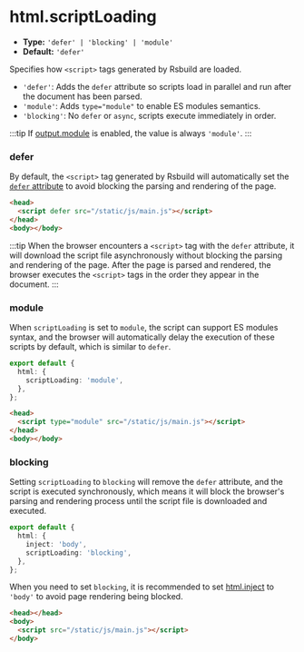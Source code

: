# html.scriptLoading

- **Type:** `'defer' | 'blocking' | 'module'`
- **Default:** `'defer'`

Specifies how `<script>` tags generated by Rsbuild are loaded.

- `'defer'`: Adds the `defer` attribute so scripts load in parallel and run after the document has been parsed.
- `'module'`: Adds `type="module"` to enable ES modules semantics.
- `'blocking'`: No `defer` or `async`, scripts execute immediately in order.

:::tip
If [output.module](/config/output/module) is enabled, the value is always `'module'`.
:::

### defer

By default, the `<script>` tag generated by Rsbuild will automatically set the [`defer` attribute](https://developer.mozilla.org/en-US/docs/Web/HTML/Reference/Elements/script#defer) to avoid blocking the parsing and rendering of the page.

```html
<head>
  <script defer src="/static/js/main.js"></script>
</head>
<body></body>
```

:::tip
When the browser encounters a `<script>` tag with the `defer` attribute, it will download the script file asynchronously without blocking the parsing and rendering of the page. After the page is parsed and rendered, the browser executes the `<script>` tags in the order they appear in the document.
:::

### module

When `scriptLoading` is set to `module`, the script can support ES modules syntax, and the browser will automatically delay the execution of these scripts by default, which is similar to `defer`.

```ts title="rsbuild.config.ts"
export default {
  html: {
    scriptLoading: 'module',
  },
};
```

```html
<head>
  <script type="module" src="/static/js/main.js"></script>
</head>
<body></body>
```

### blocking

Setting `scriptLoading` to `blocking` will remove the `defer` attribute, and the script is executed synchronously, which means it will block the browser's parsing and rendering process until the script file is downloaded and executed.

```ts title="rsbuild.config.ts"
export default {
  html: {
    inject: 'body',
    scriptLoading: 'blocking',
  },
};
```

When you need to set `blocking`, it is recommended to set [html.inject](/config/html/inject) to `'body'` to avoid page rendering being blocked.

```html
<head></head>
<body>
  <script src="/static/js/main.js"></script>
</body>
```
